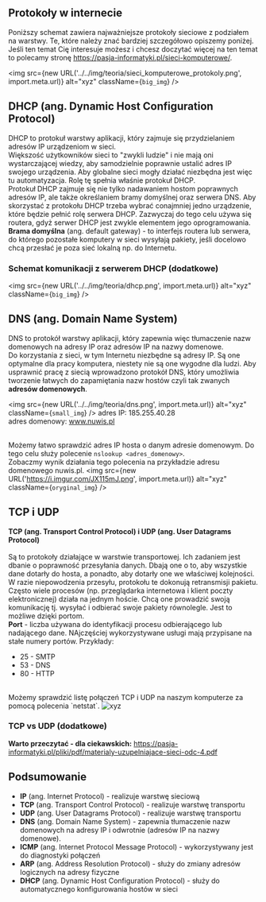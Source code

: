 
## Protokoły w internecie

Poniższy schemat zawiera najważniejsze protokoły sieciowe z podziałem na warstwy. Te, które należy znać bardziej szczegółowo opiszemy poniżej. Jeśli ten temat Cię interesuje możesz i chcesz doczytać więcej na ten temat to polecamy stronę https://pasja-informatyki.pl/sieci-komputerowe/.


<img src={new URL('../../img/teoria/sieci_komputerowe_protokoly.png', import.meta.url)} alt="xyz" className={`big_img`} />

## DHCP (ang. Dynamic Host Configuration Protocol)
DHCP to protokuł warstwy aplikacji, który zajmuje się przydzielaniem adresów IP urządzeniom w sieci.
<br/>
Większość użytkowników sieci to "zwykli ludzie" i nie mają oni wystarczającej wiedzy, aby samodzielnie poprawnie ustalić adres IP swojego urządzenia.
Aby globalne sieci mogły działać niezbędna jest więc tu automatyzacja. Rolę tę spełnia właśnie protokuł DHCP. 
<br/>
Protokuł DHCP zajmuje się nie tylko nadawaniem hostom poprawnych adresów IP, ale także określaniem bramy domyślnej oraz serwera DNS.
Aby skorzystać z protokołu DHCP trzeba wybrać conajmniej jedno urządzenie, które będzie pełnić rolę serwera DHCP. Zazwyczaj do tego celu używa się 
routera, gdyż serwer DHCP jest zwykle elementem jego oprogramowania.
<br/>
<b>Brama domyślna</b> (ang. default gateway) - to interfejs routera lub serwera, do którego pozostałe komputery w sieci wysyłają pakiety, jeśli docelowo chcą 
przesłać je poza sieć lokalną np. do Internetu.

### Schemat komunikacji z serwerem DHCP (dodatkowe)
<img src={new URL('../../img/teoria/dhcp.png', import.meta.url)} alt="xyz" className={`big_img`} />


## DNS (ang. Domain Name System)
DNS to protokół warstwy aplikacji, który zapewnia więc tłumaczenie nazw domenowych na adresy IP oraz adresów IP na nazwy domenowe.
<br/>
Do korzystania z sieci, w tym Internetu niezbędne są adresy IP. Są one optymalne dla pracy komputera, niestety nie są one wygodne dla ludzi. 
Aby usprawnić pracę z siecią wprowadzono protokół DNS, który umożliwia tworzenie łatwych do zapamiętania nazw hostów czyli tak zwanych <b>adresów domenowych</b>.

<img src={new URL('../../img/teoria/dns.png', import.meta.url)} alt="xyz" className={`small_img`} />
adres IP: 185.255.40.28 <br/>
adres domenowy: www.nuwis.pl<br/><br/>

Możemy łatwo sprawdzić adres IP hosta o danym adresie domenowym. Do tego celu służy polecenie `nslookup <adres_domenowy>`. <br/>
Zobaczmy wynik działania tego polecenia na przykładzie adresu domenowego nuwis.pl.
<img src={new URL('https://i.imgur.com/JX115mJ.png', import.meta.url)} alt="xyz" className={`oryginal_img`} />

## TCP i UDP
<b>TCP (ang. Transport Control Protocol) i UDP (ang. User Datagrams Protocol)</b> <br/><br/>
Są to protokoły działające w warstwie transportowej. Ich zadaniem jest dbanie o poprawność przesyłania danych. Dbają one o to, aby
wszystkie dane dotarły do hosta, a ponadto, aby dotarły one we właściwej kolejności. W razie niepowodzenia przesyłu, protokołu te dokonują 
retransmisji pakietu.
Często wiele procesów (np. przeglądarka internetowa i klient poczty elektronicznej) działa na jednym hoście. 
Chcą one prowadzić swoją komunikację tj. wysyłać i odbierać swoje pakiety równolegle. Jest to możliwe dzięki portom.
<br/>
<b>Port</b> - liczba używana do identyfikacji procesu odbierającego lub nadającego dane. NAjczęściej wykorzystywane usługi mają przypisane na
stałe numery portów. Przykłady:

* 25 - SMTP
* 53 - DNS
* 80 - HTTP

<br/>
Możemy sprawdzić listę połączeń TCP i UDP na naszym komputerze za pomocą polecenia `netstat`.
<img src={new URL('https://i.imgur.com/1XildYF.png', import.meta.url)} alt="xyz" className={`oryginal_img`} />

### TCP vs UDP (dodatkowe)
<Table
    header = {[" ", "TCP", "UDP"]}
    data = {[
                ["nazewnictwo", "segment", "datagram"],
                ["szybkość", "wolniejsze", "szybkie"],
                ["niezawodność", "'best effort'", "brak gwarancji"],
                ["zastosowania", "FTP*, wyszukiwarka internetowa, mail", "streaming, gry"],
            ]}
/>

<b>Warto przeczytać - dla ciekawskich:</b> https://pasja-informatyki.pl/pliki/pdf/materialy-uzupelniajace-sieci-odc-4.pdf


## Podsumowanie

* **IP** (ang. Internet Protocol) - realizuje warstwę sieciową
* **TCP** (ang. Transport Control Protocol) - realizuje warstwę transportu
* **UDP** (ang. User Datagrams Protocol) - realizuje warstwę transportu
* **DNS** (ang. Domain Name System) - zapewnia tłumaczenie nazw domenowych na adresy IP i odwrotnie (adresów IP na nazwy domenowe).
* **ICMP** (ang. Internet Protocol Message Protocol) - wykorzystywany jest do diagnostyki połączeń
* **ARP** (ang. Address Resolution Protocol) - służy do zmiany adresów logicznych na adresy fizyczne
* **DHCP** (ang. Dynamic Host Configuration Protocol) - służy do automatycznego konfigurowania hostów w sieci





